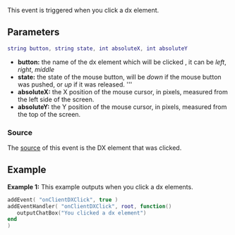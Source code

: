 This event is triggered when you click a dx element.

==Parameters== 
<syntaxhighlight lang="lua">
string button, string state, int absoluteX, int absoluteY
</syntaxhighlight>
*'''button:''' the name of the dx element which will be clicked , it can be ''left'', ''right'', ''middle''
*'''state:''' the state of the mouse button, will be ''down'' if the mouse button was pushed, or ''up'' if it was released.  '''
*'''absoluteX:''' the X position of the mouse cursor, in pixels, measured from the left side of the screen.
*'''absoluteY:''' the Y position of the mouse cursor, in pixels, measured from the top of the screen.

===Source=== 
The [[/event_system#Event_source.md|source]] of this event is the DX element that was clicked.

==Example== 
'''Example 1:''' This example outputs when you click a dx elements.
<syntaxhighlight lang="lua">
addEvent( "onClientDXClick", true )
addEventHandler( "onClientDXClick", root, function()
   outputChatBox("You clicked a dx element")
end
)
</syntaxhighlight>
